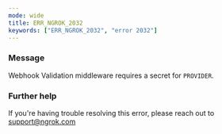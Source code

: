 ```yaml
---
mode: wide
title: ERR_NGROK_2032
keywords: ["ERR_NGROK_2032", "error 2032"]
---
```


### Message

Webhook Validation middleware requires a secret for `PROVIDER`.

### Further help

If you're having trouble resolving this error, please reach out to [support@ngrok.com](mailto:support@ngrok.com?subject=Help%20with%20ERR_NGROK_2032)
